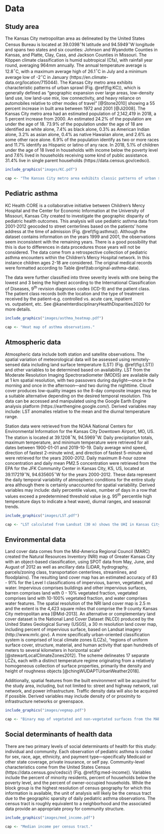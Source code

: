 # Data {#data}

## Study area {#study-area}

The Kansas City metropolitan area as delineated by the United States Census Bureau is located at 39.0398$^{\circ}$N latitude and 94.5949$^{\circ}$W longitude and spans two states and six counties: Johnson and Wyandotte Counties in Kansas, and Platte, Clay, Cass, and Jackson Counties in Missouri. The Köppen climate classification is humid subtropical (Cfa), with rainfall year round, averaging 964mm annually. The annual temperature average is 12.8$^{\circ}$C, with a maximum average high of 26.1$^{\circ}$C in July and a minimum average low of -2$^{\circ}$C in January (https://en.climate-data.org/location/715044). The Kansas City metro area exhibits characteristic patterns of urban sprawl (Fig. \@ref(fig:KC)), which is generally defined as “geographic expansion over large areas, low-density land use, low land-use mix, low connectivity, and heavy reliance on automobiles relative to other modes of travel”  [@Stone2010] showing a 55 percent increase in built area between 1972 and 2001 [@Ji2008]. The Kansas City metro area  had an estimated population of 2,142,419 in 2018, a 5 percent increase from 2000. An estimated 24.2\% of the population are under the age of 18. 73.9\% of the population under the age of 18 are identified as white alone, 7.4\% as black alone, 0.3\% as American Indian alone, 3.2\% as asian alone, 0.4\% as native Hawaiian alone, and 2.6\% as some other race alone. 6.9\% of the population identify as two or more races and 11.7\% identify as Hispanic or latino of any race. In 2018, 5.1\% of children under the age of 18 lived in households with income below the poverty level and 7.6\% lived in households receiving some kind of public assistance. 31.4\% live in single parent households (https://data.census.gov/cedsci).

```r
include_graphics("images/KC.pdf")

cap <- "The Kansas City metro area exhibits classic patterns of urban sprawl."
```


## Pediatric asthma {#asthma-data}

KC Health CORE is a collaborative initiative between Children’s Mercy Hospital and the Center for Economic Information at the University of Missouri, Kansas City created to investigate the geographic disparity of pediatric health outcomes. This analysis will use pediatric asthma data from 2001-2012 geocoded to street centerlines based on the patients’ home address at the time of admission (Fig. \@ref(fig:asthma)). Although the dataset contains information on the years 1999 and 2001, the observations seem inconsistent with the remaining years. There is a good possibility that this is due to differences in data procedures those years will not be considered. The data come from a retrospective collection of pediatric asthma encounters within the Children’s Mercy Hospital network. In this instance children ages 2-18 are considered. The original medical records were formatted according to Table \@ref(tab:original-asthma-data).

\begin{table}
	\caption{Structure of the original pediatric asthma data records submitted by CMH to UMKC-CEI. \label{tab:original-asthma-data}}
	\centering
	\begin{tabular}{ll}
		\toprule
		Category & Attributes \\
		\midrule
		Diagnosis & Date of admission \\
		& ICD-9 code \\
		& Event account number \\
		& Patient medical record number (MRN) \\
		& Patient residential address \\
		\midrule
		Demographics & Birthdate \\
		& Sex \\
		& Race \\
		& Ethnicity \\
		\midrule
		Visit characteristics & Payment type \\
		& Patient class \\
		\bottomrule
	\end{tabular}
\end{table}

The data were further classified into three severity levels with one being the lowest and 3 being the highest according to the International Classification of Diseases, 9^th^ revision diagnoses codes (ICD-9) and the patient class. The patient class records both the location and the type of treatment received by the patient–e.g. controlled vs. acute care, inpatient vs. outpatient, etc. See @kaneInterdisciplinaryHealthDisparities2020 for more details.

```r
include_graphics("images/asthma_heatmap.pdf")

cap <- "Heat map of asthma observations."
```


## Atmospheric data {#atmo-data}

Atmospheric data include both station and satellite observations. The spatial variation of meteorological data will be assessed using remotely-sensed data including land surface temperature (LST) (Fig. \@ref(fig:LST)) and other variables to be determined based on availability. LST from the Moderate Resolution Imaging Spectroradiometer (MODIS) are available daily at 1 km spatial resolution, with two passovers during daylight---once in the morning and once in the afternoon---and two during the nighttime. Cloud cover produces low-quality images so the 8-day composite images may be a suitable alternative depending on the desired temporal resolution. This data can be accessed and manipulated using the Google Earth Engine analysis platform (https://earthengine.google.com/). Derived variables may include: LST anomalies relative to the mean and the diurnal temperature range. 

Station data were retrieved from the NOAA National Centers for Environmental Information for the Kansas City Downtown Airport, MO, US. The station is located at 39.1208$^{\circ}$N, 94.5969$^{\circ}$W. Daily precipitation totals, maximum temperature, and minimum temperature were retrieved for all dates between 1900-01-01 and 2019-10-19. Daily average wind speed, direction of fastest 2-minute wind, and direction of fastest 5-minute wind were retrieved for the years 2000-2012. Daily maximum 8-hour ozone concentration and daily mean PM2.5 concentration were retrieved from the EPA for the JFK Community Center in Kansas City, KS, US, located at 39.117219$^{\circ}$N, 94.635605$^{\circ}$W for the years 2000-2012. These data represent the daily temporal variability of atmospheric conditions for the entire study area although there is certainly unaccounted for spatial variability. Derived variables may include: daily percentile values, number of days in a row that values exceed a predetermined threshold value (e.g. 95$^{th}$ percentile high temperature days to indicate a heat wave), diurnal ranges, and seasonal trends.

```r
include_graphics("images/LST.pdf")

cap <- "LST calculated from Landsat (30 m) shows the UHI in Kansas City."
```


## Environmental data {#environ-data}

Land cover data comes from the Mid-America Regional Council (MARC) created the Natural Resources Inventory (NRI) map of Greater Kansas City with an object-based classification, using SPOT data from May, June, and August of 2012 as well as ancillary data (LiDAR, hydrography, parcels/zoning class, transportation centerlines, streamlines, and floodplains). The resulting land cover map has an estimated accuracy of 83 - 91\% for the Level I classifications of impervious, barren, vegetated, and water. Impervious comprises buildings and other impervious surfaces, barren comprises land with 0 - 10\% vegetated fraction, vegetated comprises land with 10-100\% vegetated fraction, and water comprises water features. The spatial resolution of the NRI land cover map is 2.5 m and the extent is the 4,423 square miles that comprise the 9 county Kansas City metropolitan area [@Mid-2013]. An alternative or complementary land cover dataset is the National Land Cover Dataset (NLCD) produced by the United States Geological Survey (USGS), a 30 m resolution land cover map, including percent of impervious surface, based on Landsat imagery (http://www.mrlc.gov). A more specifically urban-oriented classification system is comprised of local climate zones (LCZs), "regions of uniform surface cover, structure, material, and human activity that span hundreds of meters to several kilometers in horizontal scale" [@stewartLocalClimateZones2012]. The scheme delineates 17 separate LCZs, each with a distinct temperature regime originating from a relatively homogeneous collection of surface properties, primarily the density and height of roughness objects [@chingWUDAPTUrbanWeather2018].

Additionally, spatial features from the built environment will be acquired for the study area, including, but not limited to: street and highway network, rail network, and power infrastructure. Traffic density data will also be acquired if possible. Derived variables may include density of or proximity to infrastructure networks or greenspace. 

```r
include_graphics("images/vegmap.pdf")

cap <- "Binary map of vegetated and non-vegetated surfaces from the MARC NRI."
```


## Social determinants of health data {#soc-data}

There are two primary levels of social determinants of health for this study: individual and community. Each observation of pediatric asthma is coded for sex, race, age, ethnicity, and payment type---specifically Medicaid or other state coverage, private insurance, or self pay. Community-level characteristics come from the United States Census (https://data.census.gov/cedsci/) (Fig. \@ref(fig:med-income)). Variables include the percent of minority residents, percent of households below the poverty level, and the percent of owner-occupied households. While the block group is the highest resolution of census geography for which this information is available, the unit of analysis will likely be the census tract due to the geographic sparsity of daily pediatric asthma observations. The census tract is roughly equivalent to a neighborhood and the associated data provide an appropriate proxy for community structure.

```r
include_graphics("images/med_income.pdf")

cap <- "Median income per census tract."
```

